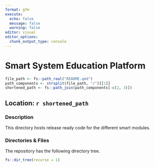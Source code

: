 ```yaml
---
format: gfm
execute:
  echo: false
  message: false
  warning: false
editor: visual
editor_options: 
  chunk_output_type: console
---
```


# Smart System Education Platform

```r
file_path <- fs::path_real("README.qmd")
path_components <- strsplit(file_path, "/")[[1]]
shortened_path <- fs::path_join(path_components[-c(2, 3)])
```

## Location: `r shortened_path`

### Description

This directory hosts release ready code for the different smart modules.

### Directories & Files

The repository has the following directory tree.

```r
fs::dir_tree(recurse = 1)
```